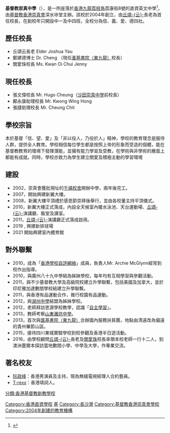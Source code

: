 {{not|崇真書院}}
{{Infobox_School
| name = 基督教崇真中學
| other_name = Tsung Tsin Christian Academy (TTCA)
| image = [[File:Tsung_Tsin_Christian_Academy_(full_view_and_blue_sky).jpg|280px]]
| established = 2004年
| free_label = 教學語言
| free_text = 英文（English）
| type = 直資中學
| affiliation = [[基督教香港崇真會|基督教香港崇真會]]深水埗堂
| house = 信（Samuel）、義（Enoch）、<br>愛（Esther）、德（Deborah）
| district = 香港荔枝角區
| principal = 張文偉校長 Mr Hugo Cheung
| address = {{HKG}} 荔枝角荔康街8號
| telephone = (+852) 2728 8727
| fax = (+852) 2728 8021
| website = http://www.ttca.edu.hk
| banding = 1C
| Banding = 
| 助理校長 = 鄺永康助理校長 Mr. Kwong Wing Hong
張捷助理校長 Mr. Cheung Chit
}}

'''基督教崇真中學'''（{{lang-en|Tsung Tsin Christian Academy}}），是一所座落於[[香港|香港]][[九龍|九龍]][[荔枝角|荔枝角]]荔康街8號的直資英文中學<ref>{{cite news|url=https://topick.hket.com/article/2974855/%E3%80%90%E7%9B%B4%E8%B3%87%E4%B8%AD%E5%AD%B8%E3%80%91%E5%9F%BA%E7%9D%A3%E6%95%99%E5%B4%87%E7%9C%9F%E4%B8%AD%E5%AD%B8%E8%91%97%E9%87%8D%E5%93%81%E5%BE%B7%E6%95%99%E8%82%B2%E3%80%80%E6%96%B0%E9%96%8B%E5%B9%B4%E9%96%8B%E8%BE%A6IAL%E8%AA%B2%E7%A8%8B%E5%8A%A9%E6%B5%B7%E5%A4%96%E5%8D%87%E5%AD%B8|title=基督教崇真中學著重品德教育　新開年開辦IAL課程助海外升學|newspaper=香港經濟日報|date=2021-06-08|accessdate=2021-09-24|archive-date=2021-09-24|archive-url=https://web.archive.org/web/20210924125058/https://topick.hket.com/article/2974855/%E3%80%90%E7%9B%B4%E8%B3%87%E4%B8%AD%E5%AD%B8%E3%80%91%E5%9F%BA%E7%9D%A3%E6%95%99%E5%B4%87%E7%9C%9F%E4%B8%AD%E5%AD%B8%E8%91%97%E9%87%8D%E5%93%81%E5%BE%B7%E6%95%99%E8%82%B2%E3%80%80%E6%96%B0%E9%96%8B%E5%B9%B4%E9%96%8B%E8%BE%A6IAL%E8%AA%B2%E7%A8%8B%E5%8A%A9%E6%B5%B7%E5%A4%96%E5%8D%87%E5%AD%B8}}</ref>，由[[基督教香港崇真會|基督教香港崇真會]]深水埗堂主辦。該校於2004年創立，由[[丘頌云|丘頌-{云}-]]長老為首任校長，在創校年只開設中一及中四班，全校分為信、義、愛、德四社。

==歷任校長==
*丘頌云長老 Elder Joshua Yau
*鄭建德博士 Dr. Cheng （現任[[滙基書院（東九龍）|滙基書院（東九龍）]]校長）
*關愛珠校長 Ms. Kwan Oi Chui Jenny

==現任校長==
*張文偉校長 Mr. Hugo Cheung（[[沙田崇真中學|沙田崇真中學]]前校長）
*鄺永康助理校長 Mr. Kwong Wing Hong
*張捷助理校長 Mr. Cheung Chit

==學校宗旨==
本於基督「信、望、愛」及「非以役人，乃役於人」精神，學校的教育理念是服侍人群，提供全人教育。學校相信每位學生都是按照上帝的形象而受造的個體，能在基督教教育的環境下發揮潛能，並擁有能力學習及受教，在學術與非學術的層面上都能有成就。同時，學校亦致力為學生建立關愛及積極主動的學習環境

==建設==
*2002，崇真會獲批現址的[[千禧校舍|千禧校舍]]開辦中學，兩年後完工。
*2007，開始興建新翼大樓。
*2008，新翼大樓平頂禮於感恩節崇拜後舉行，並由各校董主持平頂儀式。
*2010，新翼大樓正式落成，內設全天候室內暖水泳池、天台運動場、[[丘頌云|丘頌-{云}-]]演講廳、飯堂及課室。
*2011，[[丘頌云|丘頌-{云}-]]演講廳正式落成啟用。
*2019 , 興建新排球場
*2021 開始興建室內體育館

==對外聯繫==
*2010，成為「[[香港學校自評網絡|香港學校自評網絡]]」成員，負責人Mr. Archie McGlynn經常到校作出指導。
*2010，與廣州八十九中學結為姊妹學校，每年均有互相學習與參觀活動。
*2011，與不少基督教大學及高級院校建立升學聯繫，包括美國及加拿大，並於印尼雅加達數間學校結建立升學聯繫。
*2011，與香港有品運動合作，推行校園有品運動。
*2012，與[[湖州中學|湖州中學]]結盟為姊妹學校。
*2012，老師拜訪思源學校教學，認識「[[自主學習|自主學習]]」。
*2013，教師考察[[山東濰坊中學|山東濰坊中學]]。
*2013，首次與[[匯基書院（東九龍）|匯基書院（東九龍）]]合辦國內服務扶貧團，地點由清遠改為偏遠的貴州畢節山區。
*2015，接待四川東城實驗學校到校參觀及香港半日遊活動。
*2016，由學校顧問[[丘頌云|丘頌-{云}-]]長老及[[關愛珠|關愛珠]]校長率領本校老師一行十二人，到澳洲墨爾本探訪當地數間小學、中學及大學，作專業交流。

{{reflist}}
{{coord|22|19|56.4|N|114|09|02.0|E|display=title}}
==著名校友==
*[[阮政峰|阮政峰]]：香港男演員及主持，現為無綫電視經理人合約藝員。
*[[T-rexx|T-rexx]]：香港填詞人。
[[Category:香港直資學校|Category:香港直資學校]]
[[Category:深水埗區中學|基]]
[[分類:香港基督教新教學校|分類:香港基督教新教學校]]
[[Category:長沙灣|Category:長沙灣]]
[[Category:基督教香港崇真會學校|Category:基督教香港崇真會學校]]
[[Category:2004年創建的教育機構|Category:2004年創建的教育機構]]